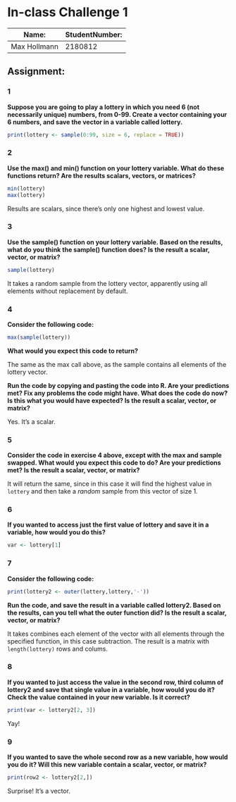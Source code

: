 In-class Challenge 1
========================================================

Name: | StudentNumber:
------|------
Max Hollmann | 2180812

Assignment:
-----------

### 1
**Suppose you are going to play a lottery in which you need 6 (not necessarily unique) numbers, from 0-99. Create a vector containing your 6 numbers, and save the vector in a variable called lottery.**

```{r}
print(lottery <- sample(0:99, size = 6, replace = TRUE))
```

### 2
**Use the max() and min() function on your lottery variable. What do these functions return? Are the results scalars, vectors, or matrices?**

```{r}
min(lottery)
max(lottery)
```

Results are scalars, since there's only one highest and lowest value.

### 3
**Use the sample() function on your lottery variable. Based on the results, what do you think the sample() function does? Is the result a scalar, vector, or matrix?**

```{r}
sample(lottery)
```

It takes a random sample from the lottery vector, apparently using all elements without replacement by default.

### 4

**Consider the following code:** 
```{r, eval=FALSE}
max(sample(lottery))
```
 
**What would you expect this code to return?**

The same as the max call above, as the sample contains all elements of the lottery vector.

**Run the code by copying and pasting the code into R. Are your predictions met? Fix any problems the code might have. What does the code do now? Is this what you would have expected? Is the result a scalar, vector, or matrix?**

Yes. It's a scalar.

### 5
**Consider the code in exercise 4 above, except with the max and sample swapped. What would you expect this code to do? Are your predictions met? Is the result a scalar, vector, or matrix?**

It will return the same, since in this case it will find the highest value in `lottery` and then take a *random* sample from this vector of size 1.

### 6
**If you wanted to access just the first value of lottery and save it in a variable, how would you do this?**

```{r, eval=FALSE}
var <- lottery[1]
```

### 7
**Consider the following code:**
```{r}
print(lottery2 <- outer(lottery,lottery,'-'))
```

**Run the code, and save the result in a variable called lottery2. Based on the results, can you tell what the outer function did? Is the result a scalar, vector, or matrix?**

It takes combines each element of the vector with all elements through the specified function, in this case subtraction. The result is a matrix with `length(lottery)` rows and colums.

### 8
**If you wanted to just access the value in the second row, third column of lottery2 and save that single value in a variable, how would you do it? Check the value contained in your new variable. Is it correct?**

```{r}
print(var <- lottery2[2, 3])
```

Yay!

### 9
**If you wanted to save the whole second row as a new variable, how would you do it? Will this new variable contain a scalar, vector, or matrix?**

```{r}
print(row2 <- lottery2[2,])
```

Surprise! It's a vector.